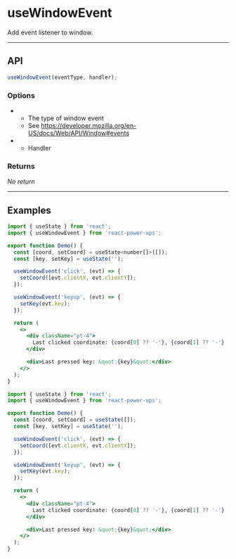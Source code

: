 


# useWindowEvent

Add event listener to window.

<hr className="custom-hr" />

## API

```js
useWindowEvent(eventType, handler);
```

### Options

- <Param name="eventType" type="string" isRequired />

  - The type of window event
  - See https://developer.mozilla.org/en-US/docs/Web/API/Window#events

- <Param name="handler" type="(ev: WindowEventMap[T]) => any" isRequired />

  - Handler

### Returns

_No return_

<hr className="custom-hr" />

## Examples

<BrowserWindow>
  <Demo />
</BrowserWindow>

<Tabs>
<TabItem value="JS" label="JS">

```jsx
import { useState } from 'react';
import { useWindowEvent } from 'react-power-ups';

export function Demo() {
  const [coord, setCoord] = useState<number[]>([]);
  const [key, setKey] = useState('');

  useWindowEvent('click', (evt) => {
    setCoord([evt.clientX, evt.clientY]);
  });

  useWindowEvent('keyup', (evt) => {
    setKey(evt.key);
  });

  return (
    <>
      <div className="pt-4">
        Last clicked coordinate: {coord[0] ?? '-'}, {coord[1] ?? '-'}
      </div>

      <div>Last pressed key: &quot;{key}&quot;</div>
    </>
  );
}
```

</TabItem>
<TabItem value="TS" label="TS" default>

```jsx
import { useState } from 'react';
import { useWindowEvent } from 'react-power-ups';

export function Demo() {
  const [coord, setCoord] = useState([]);
  const [key, setKey] = useState('');

  useWindowEvent('click', (evt) => {
    setCoord([evt.clientX, evt.clientY]);
  });

  useWindowEvent('keyup', (evt) => {
    setKey(evt.key);
  });

  return (
    <>
      <div className="pt-4">
        Last clicked coordinate: {coord[0] ?? '-'}, {coord[1] ?? '-'}
      </div>

      <div>Last pressed key: &quot;{key}&quot;</div>
    </>
  );
}
```

</TabItem>
</Tabs>
